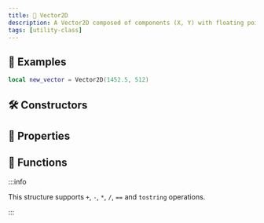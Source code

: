 ```yaml
---
title: 📏 Vector2D
description: A Vector2D composed of components (X, Y) with floating point precision. Used mainly for HUD and Drawing on screen
tags: [utility-class]
---
```


<HeaderDeclaration type="Struct" name="Vector2D" open_source_url="Classes/Vector2D.lua" />


## 🎒 Examples

```lua showLineNumbers
local new_vector = Vector2D(1452.5, 512)
```


## 🛠 Constructors

<ConstructorDeclaration type="Struct" name="Vector2D" />


## 🧽 Properties

<PropertiesDeclaration type="Struct" name="Vector2D" />


## 🦠 Functions

:::info

This structure supports `+`, `-`, `*`, `/`, `==` and `tostring` operations.

:::

<FunctionsDeclaration type="Struct" name="Vector2D" />
